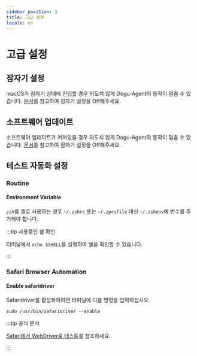 ```yaml
---
sidebar_position: 3
title: 고급 설정
locale: en
---
```


# 고급 설정

## 잠자기 설정

macOS가 잠자기 상태에 진입할 경우 의도치 않게 Dogu-Agent의 동작이 멈춤 수 있습니다. [문서](https://support.apple.com/guide/mac-help/mchle41a6ccd/mac)를 참고하여 잠자기 설정을 Off해주세요.

## 소프트웨어 업데이트
소프트웨어 업데이트가 켜져있을 경우 의도치 않게 Dogu-Agent의 동작이 멈춤 수 있습니다. [문서](https://support.apple.com/guide/mac-help/mchlpx1065/mac)를 참고하여 잠자기 설정을 Off해주세요.

## 테스트 자동화 설정

### Routine

#### Environment Variable

`zsh`를 셸로 사용하는 경우 `~/.zshrc` 또는 `~/.zprofile` 대신 `~/.zshenv`에 변수를 추가해야 합니다.

:::tip 사용중인 쉘 확인

터미널에서 `echo $SHELL`을 실행하여 쉘을 확인할 수 있습니다.

:::

### Safari Browser Automation

#### Enable safaridriver

Safaridriver를 활성화하려면 터미널에 다음 명령을 입력하십시오.

```shell
sudo /usr/bin/safaridriver --enable
```

:::tip 공식 문서

[Safari에서 WebDriver로 테스트](https://developer.apple.com/documentation/webkit/testing_with_webdriver_in_safari)를 참조하세요.

:::

